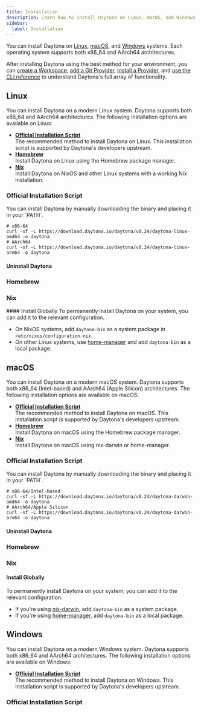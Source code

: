 ```yaml
---
title: Installation
description: Learn how to install Daytona on Linux, macOS, and Windows.
sidebar:
  label: Installation
---
```



You can install Daytona on [Linux](#linux), [macOS](#macos), and [Windows](#windows) systems.
Each operating system supports both x86_64 and AArch64 architectures.

After installing Daytona using the best method for your environment, you can [create a Workspace](/usage/workspaces#create-a-workspace), [add a Git Provider](/configuration/git-providers#add-a-git-provider), [install a Provider](/configuration/providers#install-a-provider), and [use the CLI reference](/reference/cli) to understand Daytona's full array of functionality.

## Linux

You can install Daytona on a modern Linux system.
Daytona supports both x86_64 and AArch64 architectures.
The following installation options are available on Linux:

* __[Official Installation Script](#official-installation-script)__  
    The recommended method to install Daytona on Linux.
    This installation script is supported by Daytona's developers upstream.
* __[Homebrew](#homebrew)__  
    Install Daytona on Linux using the Homebrew package manager.
* __[Nix](#nix)__  
    Install Daytona on NixOS and other Linux systems with a working Nix installation.

### Official Installation Script

<ScriptUnix/>

<Aside type="note">
You can install Daytona by manually downloading the binary and placing it in your `PATH`.

```shell
# x86-64
curl -sf -L https://download.daytona.io/daytona/v0.24/daytona-linux-amd64 -o daytona
# AArch64
curl -sf -L https://download.daytona.io/daytona/v0.24/daytona-linux-arm64 -o daytona
```

</Aside>

#### Uninstall Daytona

<UninstallUnix/>

### Homebrew

<Homebrew/>

### Nix

<Nix/>
#### Install Globally
To permanently install Daytona on your system, you can add it to the relevant configuration.

* On NixOS systems, add `daytona-bin` as a system package in `/etc/nixos/configuration.nix`.
* On other Linux systems, use [home-manager](https://github.com/nix-community/home-manager) and add `daytona-bin` as a local package.

## macOS

You can install Daytona on a modern macOS system.
Daytona supports both x86_64 (Intel-based) and AArch64 (Apple Silicon) architectures.
The following installation options are available on macOS:

* __[Official Installation Script](#official-installation-script-1)__  
    The recommended method to install Daytona on macOS.
    This installation script is supported by Daytona's developers upstream.
* __[Homebrew](#homebrew-1)__  
    Install Daytona on macOS using the Homebrew package manager.
* __[Nix](#nix-1)__  
    Install Daytona on macOS using nix-darwin or home-manager.

### Official Installation Script

<ScriptUnix/>

<Aside type="note">
You can install Daytona by manually downloading the binary and placing it in your `PATH`.

```shell
# x86-64/Intel-based
curl -sf -L https://download.daytona.io/daytona/v0.24/daytona-darwin-amd64 -o daytona
# AArch64/Apple Silicon
curl -sf -L https://download.daytona.io/daytona/v0.24/daytona-darwin-arm64 -o daytona
```

</Aside>

#### Uninstall Daytona

<UninstallMacOS/>

### Homebrew

<Homebrew/>

### Nix

<Nix/>

#### Install Globally

To permanently install Daytona on your system, you can add it to the relevant configuration.

* If you're using [nix-darwin](https://github.com/LnL7/nix-darwin), add `daytona-bin` as a system package.
* If you're using [home-manager](https://github.com/nix-community/home-manager), add `daytona-bin` as a local package.

## Windows

You can install Daytona on a modern Windows system.
Daytona supports both x86_64 and AArch64 architectures.
The following installation options are available on Windows:

* __[Official Installation Script](#official-installation-script-2)__  
    The recommended method to install Daytona on Windows.
    This installation script is supported by Daytona's developers upstream.

### Official Installation Script

<ScriptPowerShell/>
